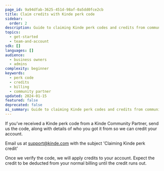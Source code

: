 ```yaml
---
page_id: 9a94dfab-3625-451d-98af-0a5dd0fce2cb
title: Claim credits with Kinde perk code
sidebar:
  order: 2
description: Guide to claiming Kinde perk codes and credits from community partners for account billing.
topics:
  - get-started
  - team-and-account
sdk: []
languages: []
audience:
  - business owners
  - admins
complexity: beginner
keywords:
  - perk code
  - credits
  - billing
  - community partner
updated: 2024-01-15
featured: false
deprecated: false
ai_summary: Guide to claiming Kinde perk codes and credits from community partners for account billing.
---
```


If you’ve received a Kinde perk code from a Kinde Community Partner, send us the code, along with details of who you got it from so we can credit your account. 

Email us at support@kinde.com with the subject 'Claiming Kinde perk credit'

Once we verify the code, we will apply credits to your account. Expect the credit to be deducted from your normal billing until the credit runs out.
